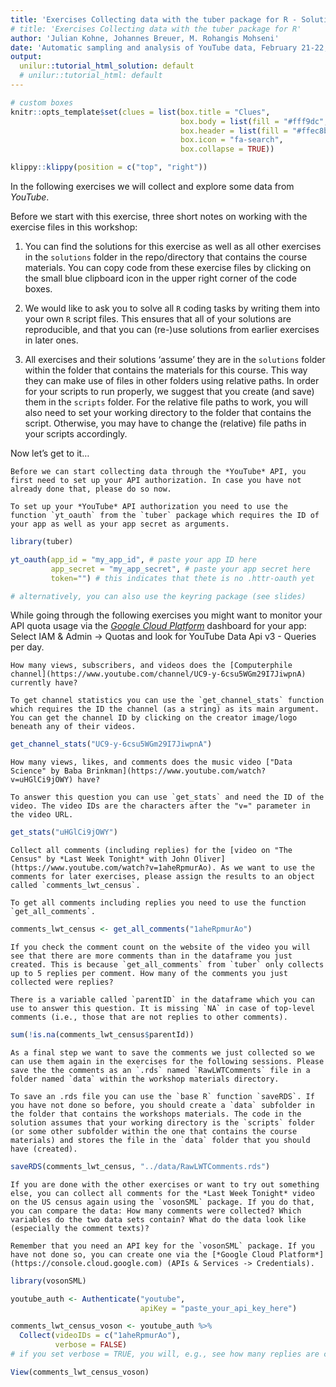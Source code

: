 ```yaml
---
title: 'Exercises Collecting data with the tuber package for R - Solutions'
# title: 'Exercises Collecting data with the tuber package for R' 
author: 'Julian Kohne, Johannes Breuer, M. Rohangis Mohseni'
date: 'Automatic sampling and analysis of YouTube data, February 21-22, 2022'
output:
  unilur::tutorial_html_solution: default
  # unilur::tutorial_html: default
---
```


```r
# custom boxes
knitr::opts_template$set(clues = list(box.title = "Clues",
                                      box.body = list(fill = "#fff9dc", colour = "black"),
                                      box.header = list(fill = "#ffec8b", colour = "black"),
                                      box.icon = "fa-search",
                                      box.collapse = TRUE))

```

```r
klippy::klippy(position = c("top", "right"))
```

In the following exercises we will collect and explore some data from *YouTube*.

Before we start with this exercise, three short notes on working with the exercise files in this workshop:

1. You can find the solutions for this exercise as well as all other exercises in the `solutions` folder in the repo/directory that contains the course materials. You can copy code from these exercise files by clicking on the small blue clipboard icon in the upper right corner of the code boxes.

2. We would like to ask you to solve all `R` coding tasks by writing them into your own `R` script files. This ensures that all of your solutions are reproducible, and that you can (re-)use solutions from earlier exercises in later ones.

3. All exercises and their solutions 'assume' they are in the `solutions` folder within the folder that contains the materials for this course. This way they can make use of files in other folders using relative paths. In order for your scripts to run properly, we suggest that you create (and save) them in the `scripts` folder. For the relative file paths to work, you will also need to set your working directory to the folder that contains the script. Otherwise, you may have to change the (relative) file paths in your scripts accordingly.

Now let's get to it...

```block
Before we can start collecting data through the *YouTube* API, you first need to set up your API authorization. In case you have not already done that, please do so now.
```

```block
To set up your *YouTube* API authorization you need to use the function `yt_oauth` from the `tuber` package which requires the ID of your app as well as your app secret as arguments.
```

```r
library(tuber)

yt_oauth(app_id = "my_app_id", # paste your app ID here
         app_secret = "my_app_secret", # paste your app secret here
         token="") # this indicates that thete is no .httr-oauth yet

# alternatively, you can also use the keyring package (see slides)
```

While going through the following exercises you might want to monitor your API quota usage via the [*Google Cloud Platform*](https://console.cloud.google.com) dashboard for your app:  Select IAM & Admin -> Quotas and look for YouTube Data Api v3 - Queries per day.

```block
How many views, subscribers, and videos does the [Computerphile channel](https://www.youtube.com/channel/UC9-y-6csu5WGm29I7JiwpnA) currently have?
```

```block
To get channel statistics you can use the `get_channel_stats` function which requires the ID the channel (as a string) as its main argument. You can get the channel ID by clicking on the creator image/logo beneath any of their videos.
```

```r
get_channel_stats("UC9-y-6csu5WGm29I7JiwpnA")
```

```block
How many views, likes, and comments does the music video ["Data Science" by Baba Brinkman](https://www.youtube.com/watch?v=uHGlCi9jOWY) have?
```

```block
To answer this question you can use `get_stats` and need the ID of the video. The video IDs are the characters after the "v=" parameter in the video URL.
```

```r
get_stats("uHGlCi9jOWY")
```

```block
Collect all comments (including replies) for the [video on "The Census" by *Last Week Tonight* with John Oliver](https://www.youtube.com/watch?v=1aheRpmurAo). As we want to use the comments for later exercises, please assign the results to an object called `comments_lwt_census`.
```

```block
To get all comments including replies you need to use the function `get_all_comments`.
```

```r
comments_lwt_census <- get_all_comments("1aheRpmurAo")
```

```block
If you check the comment count on the website of the video you will see that there are more comments than in the dataframe you just created. This is because `get_all_comments` from `tuber` only collects up to 5 replies per comment. How many of the comments you just collected were replies?
```

```block
There is a variable called `parentID` in the dataframe which you can use to answer this question. It is missing `NA` in case of top-level comments (i.e., those that are not replies to other comments).
```

```r
sum(!is.na(comments_lwt_census$parentId))
```

```block
As a final step we want to save the comments we just collected so we can use them again in the exercises for the following sessions. Please save the the comments as an `.rds` named `RawLWTComments` file in a folder named `data` within the workshop materials directory.
```

```block
To save an .rds file you can use the `base R` function `saveRDS`. If you have not done so before, you should create a `data` subfolder in the folder that contains the workshops materials. The code in the solution assumes that your working directory is the `scripts` folder (or some other subfolder within the one that contains the course materials) and stores the file in the `data` folder that you should have (created).
```

```r
saveRDS(comments_lwt_census, "../data/RawLWTComments.rds")
```

```block
If you are done with the other exercises or want to try out something else, you can collect all comments for the *Last Week Tonight* video on the US census again using the `vosonSML` package. If you do that, you can compare the data: How many comments were collected? Which variables do the two data sets contain? What do the data look like (especially the comment texts)?
```

```block
Remember that you need an API key for the `vosonSML` package. If you have not done so, you can create one via the [*Google Cloud Platform*](https://console.cloud.google.com) (APIs & Services -> Credentials).
```

```r
library(vosonSML)

youtube_auth <- Authenticate("youtube",
                             apiKey = "paste_your_api_key_here")

comments_lwt_census_voson <- youtube_auth %>%
  Collect(videoIDs = c("1aheRpmurAo"),
          verbose = FALSE)
# if you set verbose = TRUE, you will, e.g., see how many replies are collected

View(comments_lwt_census_voson)
```